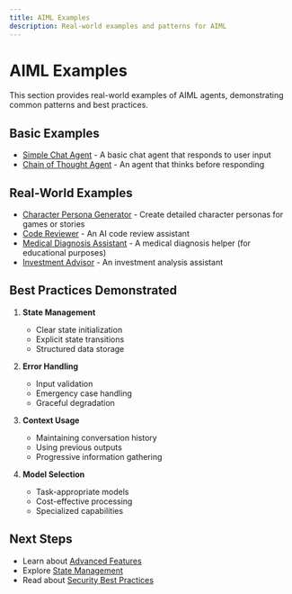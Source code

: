 ```yaml
---
title: AIML Examples
description: Real-world examples and patterns for AIML
---
```


# AIML Examples

This section provides real-world examples of AIML agents, demonstrating common patterns and best practices.

## Basic Examples

- [Simple Chat Agent](./simple-chat) - A basic chat agent that responds to user input
- [Chain of Thought Agent](./chain-of-thought) - An agent that thinks before responding

## Real-World Examples

- [Character Persona Generator](./character-persona) - Create detailed character personas for games or stories
- [Code Reviewer](./code-reviewer) - An AI code review assistant
- [Medical Diagnosis Assistant](./medical-diagnosis) - A medical diagnosis helper (for educational purposes)
- [Investment Advisor](./investment-advisor) - An investment analysis assistant

## Best Practices Demonstrated

1. **State Management**
   - Clear state initialization
   - Explicit state transitions
   - Structured data storage

2. **Error Handling**
   - Input validation
   - Emergency case handling
   - Graceful degradation

3. **Context Usage**
   - Maintaining conversation history
   - Using previous outputs
   - Progressive information gathering

4. **Model Selection**
   - Task-appropriate models
   - Cost-effective processing
   - Specialized capabilities

## Next Steps

- Learn about [Advanced Features](../advanced/index)
- Explore [State Management](../advanced/state-management)
- Read about [Security Best Practices](../advanced/security)
